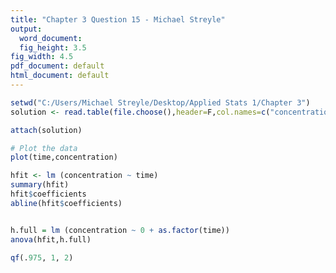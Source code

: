 ```yaml
---
title: "Chapter 3 Question 15 - Michael Streyle"
output:
  word_document:
  fig_height: 3.5
fig_width: 4.5
pdf_document: default
html_document: default
---
```

  
```r

setwd("C:/Users/Michael Streyle/Desktop/Applied Stats 1/Chapter 3")
solution <- read.table(file.choose(),header=F,col.names=c("concentration","time"))

attach(solution)

# Plot the data
plot(time,concentration)

hfit <- lm (concentration ~ time)
summary(hfit)
hfit$coefficients
abline(hfit$coefficients)


h.full = lm (concentration ~ 0 + as.factor(time))
anova(hfit,h.full)

qf(.975, 1, 2)




```
